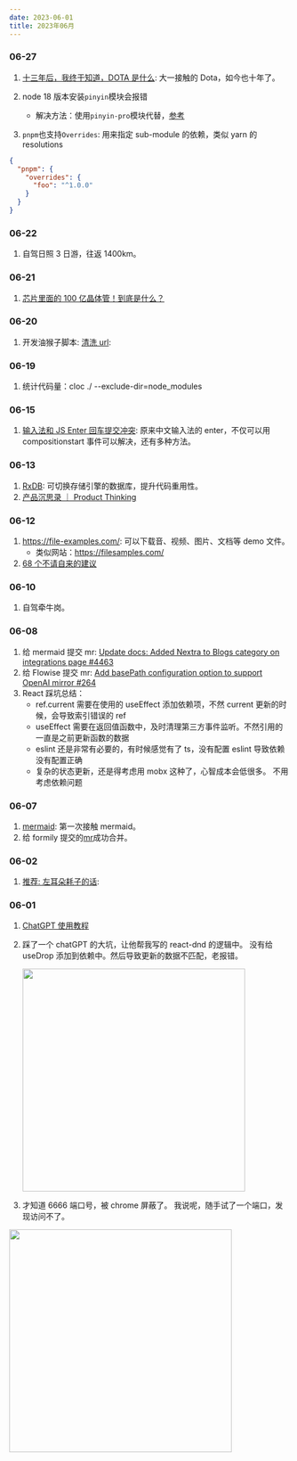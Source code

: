 ```yaml
---
date: 2023-06-01
title: 2023年06月
---
```


### 06-27

1. [十三年后，我终于知道，DOTA 是什么](https://www.bilibili.com/video/BV1am4y1a7G8/): 大一接触的 Dota，如今也十年了。
2. node 18 版本安装`pinyin`模块会报错

   - 解决方法：使用`pinyin-pro`模块代替，[参考](https://github.com/hotoo/pinyin/issues/365#issuecomment-1554215594)

3. `pnpm`也支持`Overrides`: 用来指定 sub-module 的依赖，类似 yarn 的 resolutions

```json
{
  "pnpm": {
    "overrides": {
      "foo": "^1.0.0"
    }
  }
}
```

### 06-22

1. 自驾日照 3 日游，往返 1400km。

### 06-21

1. [芯片里面的 100 亿晶体管！到底是什么？](https://b23.tv/eDH5xnZ)

### 06-20

1. 开发油猴子脚本: [清洗 url](https://greasyfork.org/zh-CN/scripts/469080): <Badge github="https://github.com/try-to-fly/URLCleaner-TM" />

### 06-19

1. 统计代码量：cloc ./ --exclude-dir=node_modules

### 06-15

1. [输入法和 JS Enter 回车提交冲突](https://www.zhangxinxu.com/wordpress/2023/02/js-enter-submit-compositionupdate/): 原来中文输入法的 enter，不仅可以用 compositionstart 事件可以解决，还有多种方法。

### 06-13

1. [RxDB](https://rxdb.info/): 可切换存储引擎的数据库，提升代码重用性。<Badge npm="rxdb" github="https://github.com/pubkey/rxdb"/>
2. [产品沉思录 ｜ Product Thinking](https://www.notion.so/Product-Thinking-a601a12335044f349a22caf57f274c27)

### 06-12

1. https://file-examples.com/: 可以下载音、视频、图片、文档等 demo 文件。
   - 类似网站：https://filesamples.com/
2. [68 个不请自来的建议](https://www.neil.blog/full-speech-transcript/68-bits-of-unsolicited-advice-by-kevin-kelly)

### 06-10

1. 自驾牵牛岗。

### 06-08

1. 给 mermaid 提交 mr: [Update docs: Added Nextra to Blogs category on integrations page #4463](https://github.com/mermaid-js/mermaid/pull/4463)
2. 给 Flowise 提交 mr: [Add basePath configuration option to support OpenAI mirror #264](https://github.com/FlowiseAI/Flowise/pull/264)
3. React 踩坑总结：
   - ref.current 需要在使用的 useEffect 添加依赖项，不然 current 更新的时候，会导致索引错误的 ref
   - useEffect 需要在返回值函数中，及时清理第三方事件监听。不然引用的一直是之前更新函数的数据
   - eslint 还是非常有必要的，有时候感觉有了 ts，没有配置 eslint 导致依赖没有配置正确
   - 复杂的状态更新，还是得考虑用 mobx 这种了，心智成本会低很多。 不用考虑依赖问题

### 06-07

1. [mermaid](https://mermaid.js.org/): 第一次接触 mermaid。
2. 给 formily 提交的[mr](https://github.com/alibaba/formily/pull/3844)成功合并。

### 06-02

1. [推荐: 左耳朵耗子的话](https://mp.weixin.qq.com/s/bOnW8gDJ-dXp4KbAjhDw9A): <Badge rate="5" />

### 06-01

1. [ChatGPT 使用教程](https://www.bilibili.com/video/BV1Lg4y1c7fk/?share_source=copy_web&vd_source=b4f3ea87cb089f489a9bdadaf540ab09) <Badge rate="4" />
2. 踩了一个 chatGPT 的大坑，让他帮我写的 react-dnd 的逻辑中。 没有给 useDrop 添加到依赖中。然后导致更新的数据不匹配，老报错。

   <Image
     src="https://raw.githubusercontent.com/smile618/imgs/main/static202306011139707.png"
     width="400px"
   />

3. 才知道 6666 端口号，被 chrome 屏蔽了。 我说呢，随手试了一个端口，发现访问不了。

<Image
  src="https://raw.githubusercontent.com/smile618/imgs/main/static202306012105828.png"
  width="400px"
/>
````
